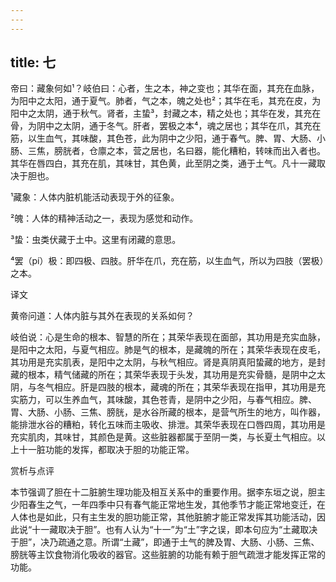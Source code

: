 ```yaml
---
---
---
```

title: 七
---




帝曰：藏象何如¹？岐伯曰：心者，生之本，神之变也；其华在面，其充在血脉，为阳中之太阳，通于夏气。肺者，气之本，魄之处也²；其华在毛，其充在皮，为阳中之太阴，通于秋气。肾者，主蛰³，封藏之本，精之处也；其华在发，其充在骨，为阴中之太阴，通于冬气。肝者，罢极之本⁴，魂之居也；其华在爪，其充在筋，以生血气，其味酸，其色苍，此为阴中之少阳，通于春气。脾、胃、大肠、小肠、三焦，膀胱者，仓廪之本，营之居也，名曰器，能化糟粕，转味而出入者也。其华在唇四白，其充在肌，其味甘，其色黄，此至阴之类，通于土气。凡十一藏取决于胆也。

¹藏象：人体内脏机能活动表现于外的征象。

²魄：人体的精神活动之一，表现为感觉和动作。

³蛰：虫类伏藏于土中。这里有闭藏的意思。

⁴罢（pí）极：即四极、四肢。肝华在爪，充在筋，以生血气，所以为四肢（罢极）之本。

译文

黄帝问道：人体内脏与其外在表现的关系如何？

岐伯说：心是生命的根本、智慧的所在；其荣华表现在面部，其功用是充实血脉，是阳中之太阳，与夏气相应。肺是气的根本，是藏魄的所在；其荣华表现在皮毛，其功用是充实肌表，是阳中之太阴，与秋气相应。肾是真阴真阳蛰藏的地方，是封藏的根本，精气储藏的所在；其荣华表现于头发，其功用是充实骨髓，是阴中之太阴，与冬气相应。肝是四肢的根本，藏魂的所在；其荣华表现在指甲，其功用是充实筋力，可以生养血气，其味酸，其色苍青，是阴中之少阳，与春气相应。脾、胃、大肠、小肠、三焦、膀胱，是水谷所藏的根本，是营气所生的地方，叫作器，能排泄水谷的糟粕，转化五味而主吸收、排泄。其荣华表现在口唇四周，其功用是充实肌肉，其味甘，其颜色是黄。这些脏器都属于至阴一类，与长夏土气相应。以上十一脏功能的发挥，都取决于胆的功能正常。

赏析与点评

本节强调了胆在十二脏腑生理功能及相互关系中的重要作用。据李东垣之说，胆主少阳春生之气，一年四季中只有春气能正常地生发，其他季节才能正常地变迁，在人体也是如此，只有主生发的胆功能正常，其他脏腑才能正常发挥其功能活动，因此说“十一藏取决于胆”。也有人认为“十一”为“土”字之误，即本句应为“土藏取决于胆”，决乃疏通之意。所谓“土藏”，即通于土气的脾及胃、大肠、小肠、三焦、膀胱等主饮食物消化吸收的器官。这些脏腑的功能有赖于胆气疏泄才能发挥正常的功能。